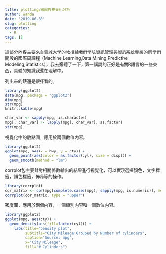 ```yaml
---
title: plotting/繪圖與視覺化分析
author: wanda
date: '2019-06-30'
slug: plotting
categories:
  - R
tags: []
---
```


這部分內容主要來自雪城大學的教授給我們學院資訊管理與資訊系統專業的同學們開設的國際周課程（Machine Learning,Data Mining,Predictive
Modeling,Statistics），我去旁聽了一下，第一講說的正好是有關R語言的一些東西，具體的知識我還在理解中。

列出來的錶還是很好看的。

```r
library(ggplot2)
data(mpg, package = "ggplot2")
dim(mpg)
str(mpg)
knitr::kable(mpg)
```

```r
char_var <- sapply(mpg, is.character)
mpg[, char_var] <- lapply(mpg[, char_var], as.factor)
str(mpg)
```

視覺化中的散點圖，應用於兩個數值内容。

```r
library(ggplot2)
ggplot(mpg, aes(x = hwy, y = cty)) +
  geom_point(aes(color = as.factor(cyl), size = displ)) +
  geom_smooth(method = "lm")
```

corrplot包主要針對相關係數輸出的結果進行視覺化，可以實現選擇顏色，文字標籤，顏色標籤，佈局等的操作。

```r
library(corrplot)
cor_matrix <- cor(mpg[complete.cases(mpg), sapply(mpg, is.numeric)], method = "pearson")
corrplot(cor_matrix, type = "upper")
```

密度圖，應用於兩個内容，一個類別内容和一個數位内容。

```r
library(ggplot2)
ggplot(mpg, aes(cty)) +
  geom_density(aes(fill=factor(cyl))) +
    labs(title="Density plot",
         subtitle="City Mileage Grouped by Number of cylinders",
         caption="Source: mpg",
         x="City Mileage",
         fill="# Cylinders")
```














